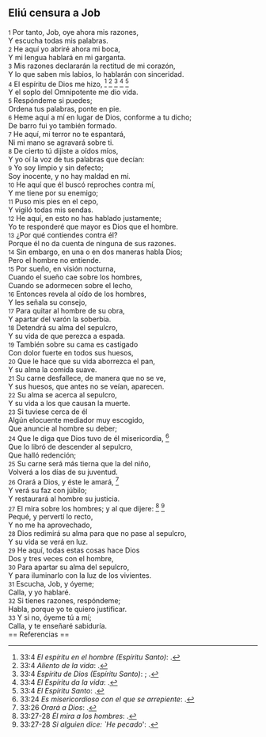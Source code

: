 == Eliú censura a Job ==

{{anchor|1}} <small>1</small> Por tanto, Job, oye ahora mis razones,<br>
Y escucha todas mis palabras.<br>
{{anchor|2}} <small>2</small> He aquí yo abriré ahora mi boca,<br>
Y mi lengua hablará en mi garganta.<br>
{{anchor|3}} <small>3</small> Mis razones declararán la rectitud de mi corazón,<br>
Y lo que saben mis labios, lo hablarán con sinceridad.<br>
{{anchor|4}} <small>4</small> El espíritu de Dios me hizo, <ref>33:4 ''El espíritu en el hombre (Espíritu Santo)'': {{lib|LU|103|1|6}}.</ref> <ref>33:4 ''Aliento de la vida'': {{lib|LU|86|4|3}}.</ref> <ref>33:4 ''Espíritu de Dios (Espíritu Santo)'': {{lib|LU|8|5|3}}; {{lib|LU|8|5|5}}.</ref> <ref>33:4 ''El Espíritu da la vida'': {{lib|LU|34|6|5}}.</ref> <ref>33:4 ''El Espíritu Santo'': {{lib|LU|34|4|1}}.</ref><br>
Y el soplo del Omnipotente me dio vida.<br>
{{anchor|5}} <small>5</small> Respóndeme si puedes;<br>
Ordena tus palabras, ponte en pie.<br>
{{anchor|6}} <small>6</small> Heme aquí a mí en lugar de Dios, conforme a tu dicho;<br>
De barro fui yo también formado.<br>
{{anchor|7}} <small>7</small> He aquí, mi terror no te espantará,<br>
Ni mi mano se agravará sobre ti.<br>
{{anchor|8}} <small>8</small> De cierto tú dijiste a oídos míos,<br>
Y yo oí la voz de tus palabras que decían:<br>
{{anchor|9}} <small>9</small> Yo soy limpio y sin defecto;<br>
Soy inocente, y no hay maldad en mí.<br>
{{anchor|10}} <small>10</small> He aquí que él buscó reproches contra mí,<br>
Y me tiene por su enemigo;<br>
{{anchor|11}} <small>11</small> Puso mis pies en el cepo,<br>
Y vigiló todas mis sendas.<br>
{{anchor|12}} <small>12</small> He aquí, en esto no has hablado justamente;<br>
Yo te responderé que mayor es Dios que el hombre.<br>
{{anchor|13}} <small>13</small> ¿Por qué contiendes contra él?<br>
Porque él no da cuenta de ninguna de sus razones.<br>
{{anchor|14}} <small>14</small> Sin embargo, en una o en dos maneras habla Dios;<br>
Pero el hombre no entiende.<br>
{{anchor|15}} <small>15</small> Por sueño, en visión nocturna,<br>
Cuando el sueño cae sobre los hombres,<br>
Cuando se adormecen sobre el lecho,<br>
{{anchor|16}} <small>16</small> Entonces revela al oído de los hombres,<br>
Y les señala su consejo,<br>
{{anchor|17}} <small>17</small> Para quitar al hombre de su obra,<br>
Y apartar del varón la soberbia.<br>
{{anchor|18}} <small>18</small> Detendrá su alma del sepulcro,<br>
Y su vida de que perezca a espada.<br>
{{anchor|19}} <small>19</small> También sobre su cama es castigado<br>
Con dolor fuerte en todos sus huesos,<br>
{{anchor|20}} <small>20</small> Que le hace que su vida aborrezca el pan,<br>
Y su alma la comida suave.<br>
{{anchor|21}} <small>21</small> Su carne desfallece, de manera que no se ve,<br>
Y sus huesos, que antes no se veían, aparecen.<br>
{{anchor|22}} <small>22</small> Su alma se acerca al sepulcro,<br>
Y su vida a los que causan la muerte.<br>
{{anchor|23}} <small>23</small> Si tuviese cerca de él<br>
Algún elocuente mediador muy escogido,<br>
Que anuncie al hombre su deber;<br>
{{anchor|24}} <small>24</small> Que le diga que Dios tuvo de él misericordia, <ref>33:24 ''Es misericordioso con el que se arrepiente'': {{lib|LU|96|7|7}}.</ref><br>
Que lo libró de descender al sepulcro,<br>
Que halló redención;<br>
{{anchor|25}} <small>25</small> Su carne será más tierna que la del niño,<br>
Volverá a los días de su juventud.<br>
{{anchor|26}} <small>26</small> Orará a Dios, y éste le amará, <ref>33:26 ''Orará a Dios'': {{lib|LU|96|7|7}}.</ref><br>
Y verá su faz con júbilo;<br>
Y restaurará al hombre su justicia.<br>
{{anchor|27}} <small>27</small> El mira sobre los hombres; y al que dijere: <ref>33:27-28 ''Él mira a los hombres'': {{lib|LU|130|8|2}}.</ref> <ref>33:27-28 ''Si alguien dice: `He pecado''': {{lib|LU|96|7|7}}.</ref><br>
Pequé, y pervertí lo recto,<br>
Y no me ha aprovechado,<br>
{{anchor|28}} <small>28</small> Dios redimirá su alma para que no pase al sepulcro,<br>
Y su vida se verá en luz.<br>
{{anchor|29}} <small>29</small> He aquí, todas estas cosas hace Dios<br>
Dos y tres veces con el hombre,<br>
{{anchor|30}} <small>30</small> Para apartar su alma del sepulcro,<br>
Y para iluminarlo con la luz de los vivientes.<br>
{{anchor|31}} <small>31</small> Escucha, Job, y óyeme;<br>
Calla, y yo hablaré.<br>
{{anchor|32}} <small>32</small> Si tienes razones, respóndeme;<br>
Habla, porque yo te quiero justificar.<br>
{{anchor|33}} <small>33</small> Y si no, óyeme tú a mí;<br>
Calla, y te enseñaré sabiduría.<br>
== Referencias ==

<references />
